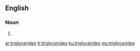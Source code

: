 ==English==

===Noun===
{{head|en|plural}}

# {{plural of|triglyceride|lang=en}}

[[ar:triglycerides]]
[[fr:triglycerides]]
[[ku:triglycerides]]
[[my:triglycerides]]
